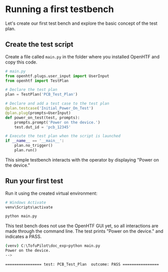 
# Running a first testbench

Let's create our first test bench and explore the basic concept of the test plan.

## Create the test script

Create a file called `main.py` in the folder where you installed OpenHTF and copy this code.

```python
# main.py
from openhtf.plugs.user_input import UserInput
from openhtf import TestPlan

# Declare the test plan
plan = TestPlan('PCB_Test_Plan')

# Declare and add a test case to the test plan
@plan.testcase('Initial_Power_On_Test')
@plan.plug(prompts=UserInput)
def power_on_test(test, prompts):
    prompts.prompt('Power on the device.')
    test.dut_id = 'pcb_12345'

# Execute the test plan when the script is launched
if __name__ == '__main__':
    plan.no_trigger()
    plan.run()
```

This simple testbench interacts with the operator by displaying "Power on the device."

## Run your first test

Run it using the created virtual environment:

```sh
# Windows Activate
venv\Scripts\activate 

python main.py
```

This test bench does not use the OpenHTF GUI yet, so all interactions are made through the command line. The test prints "Power on the device." and indicates a PASS.

```sh
(venv) C:\TofuPilot\doc_exp>python main.py
Power on the device.
-->

================ test: PCB_Test_Plan  outcome: PASS ================
```